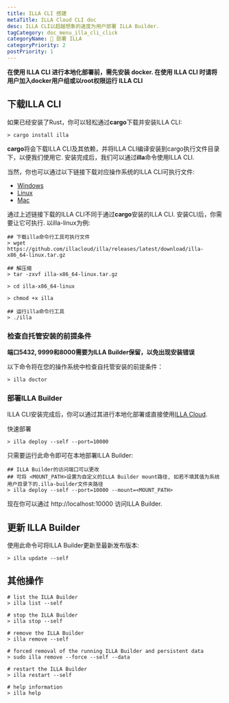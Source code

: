```yaml
---
title: ILLA CLI 搭建
metaTitle: ILLA Cloud CLI doc
desc: ILLA CLI以超越想象的速度为用户部署 ILLA Builder.
tagCategory: doc_menu_illa_cli_click
categoryName: 👷 部署 ILLA
categoryPriority: 2
postPriority: 1
---
```


**在使用 ILLA CLI 进行本地化部署前，需先安装 docker. 在使用 ILLA CLI 时请将用户加入docker用户组或以root权限运行 ILLA CLI**

## 下载ILLA CLI

如果已经安装了Rust，你可以轻松通过**cargo**下载并安装ILLA CLI:

```
> cargo install illa
```

**cargo**将会下载ILLA CLI及其依赖，并将ILLA CLI编译安装到cargo执行文件目录下，以便我们使用它.
安装完成后，我们可以通过**illa**命令使用ILLA CLI.

当然，你也可以通过以下链接下载对应操作系统的ILLA CLI可执行文件:

-   [Windows](https://github.com/illacloud/illa/releases/latest/download/illa-x86_64-win.zip)
-   [Linux](https://github.com/illacloud/illa/releases/latest/download/illa-x86_64-Linux.tar.gz)
-   [Mac](https://github.com/illacloud/illa/releases/latest/download/illa-x86_64-macos.tar.gz)

通过上述链接下载的ILLA CLI不同于通过**cargo**安装的ILLA CLI. 安装CLI后，你需要让它可执行. 以illa-linux为例:

```
## 下载illa命令行工具可执行文件
> wget https://github.com/illacloud/illa/releases/latest/download/illa-x86_64-linux.tar.gz

## 解压缩
> tar -zxvf illa-x86_64-linux.tar.gz

> cd illa-x86_64-linux

> chmod +x illa

## 运行illa命令行工具
> ./illa

```

### 检查自托管安装的前提条件

**端口5432, 9999和8000需要为ILLA Builder保留，以免出现安装错误**

以下命令将在您的操作系统中检查自托管安装的前提条件：

```
> illa doctor
```

### 部署ILLA Builder

ILLA CLI安装完成后，你可以通过其进行本地化部署或直接使用[ILLA Cloud](https://cloud.illacloud.com/).

快速部署

```
> illa deploy --self --port=10000
```

只需要运行此命令即可在本地部署ILLA Builder:

```
## ILLA Builder的访问端口可以更改
## 可将 <MOUNT_PATH>设置为自定义的ILLA Builder mount路径, 如若不填其值为系统用户目录下的.illa-builder文件夹路径
> illa deploy --self --port=10000 --mount=<MOUNT_PATH>
```

现在你可以通过 http://localhost:10000 访问ILLA Builder.

## 更新 ILLA Builder

使用此命令可将ILLA Builder更新至最新发布版本:

```
> illa update --self
```

## 其他操作

```
# list the ILLA Builder
> illa list --self

# stop the ILLA Builder
> illa stop --self

# remove the ILLA Builder
> illa remove --self

# forced removal of the running ILLA Builder and persistent data
> sudo illa remove --force --self --data

# restart the ILLA Builder
> illa restart --self

# help information
> illa help
```
